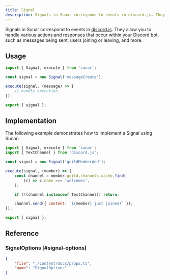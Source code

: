 ```yaml
---
title: Signal
description: Signals in Sunar correspond to events in discord.js. They allow you to handle various actions and responses that occur within your Discord bot, such as messages being sent, users joining or leaving, and more.
---
```


Signals in Sunar correspond to events in [discord.js](https://www.npmjs.com/package/discord.js). They allow you to handle various actions and responses that occur within your Discord bot, such as messages being sent, users joining or leaving, and more.

<Links>
	<Link
		label="Source"
		icon="github"
		link="https://github.com/sunarjs/sunar/blob/main/packages/sunar/src/builders/signal/signal.ts"
	/>
	<Link
		label="Signals"
		icon="discordjs"
		link="https://discord.js.org/docs/packages/discord.js/main/Events:Enum"
	/>
	<Link
		label="API Reference"
		icon="discord"
		link="https://discord.com/developers/docs/topics/gateway#gateway-events"
	/>
</Links>

## Usage

```js
import { Signal, execute } from 'sunar';

const signal = new Signal('messageCreate');

execute(signal, (message) => {
	// handle execution
});

export { signal };
```

## Implementation

The following example demonstrates how to implement a Signal using Sunar:

```js
import { Signal, execute } from 'sunar';
import { TextChannel } from 'discord.js';

const signal = new Signal('guildMemberAdd');

execute(signal, (member) => {
	const channel = member.guild.channels.cache.find(
		(c) => c.name === 'welcomes',
	);

	if (!(channel instanceof TextChannel)) return;

	channel.send({ content: `${member} just joined!` });
});

export { signal };
```

## Reference

### SignalOptions [#signal-options]

```json doc-gen:typescript
{
	"file": "./content/docs/props.ts",
	"name": "SignalOptions"
}
```
